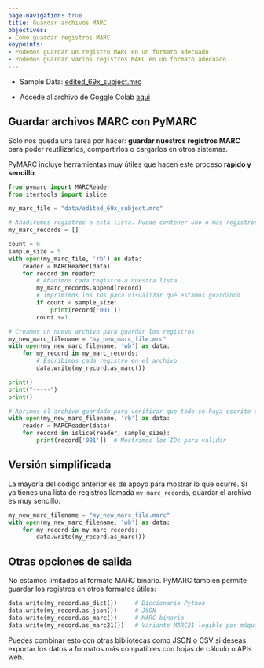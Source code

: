 ```yaml
---
page-navigation: true
title: Guardar archivos MARC
objectives:
- Cómo guardar registros MARC
keypoints:
- Podemos guardar un registro MARC en un formato adecuado
- Podemos guardar varios registros MARC en un formato adecuado
---
```


- Sample Data: [edited_69x_subject.mrc](data/edited_69x_subject.mrc)

- Accede al archivo de Goggle Colab [aqui](https://colab.research.google.com/drive/1FI4DCIFxeBIGJECH-w5pkqIU5XfQ51we?usp=sharing)

## Guardar archivos MARC con PyMARC

Solo nos queda una tarea por hacer: **guardar nuestros registros MARC** para poder reutilizarlos, compartirlos o cargarlos en otros sistemas.

PyMARC incluye herramientas muy útiles que hacen este proceso **rápido y sencillo**.

```python
from pymarc import MARCReader
from itertools import islice

my_marc_file = "data/edited_69x_subject.mrc"

# Añadiremos registros a esta lista. Puede contener uno o más registros.
my_marc_records = []

count = 0
sample_size = 5
with open(my_marc_file, 'rb') as data:
    reader = MARCReader(data)
    for record in reader:
        # Añadimos cada registro a nuestra lista
        my_marc_records.append(record)
        # Imprimimos los IDs para visualizar qué estamos guardando
        if count < sample_size:
            print(record['001'])
        count +=1

# Creamos un nuevo archivo para guardar los registros
my_new_marc_filename = "my_new_marc_file.mrc" 
with open(my_new_marc_filename, 'wb') as data:
    for my_record in my_marc_records:
        # Escribimos cada registro en el archivo
        data.write(my_record.as_marc())

print()
print("-----")
print()

# Abrimos el archivo guardado para verificar que todo se haya escrito correctamente
with open(my_new_marc_filename, 'rb') as data:
    reader = MARCReader(data)
    for record in islice(reader, sample_size):
        print(record['001'])  # Mostramos los IDs para validar

```


## Versión simplificada

La mayoría del código anterior es de apoyo para mostrar lo que ocurre.
Si ya tienes una lista de registros llamada `my_marc_records`, guardar el archivo es muy sencillo:

```python
my_new_marc_filename = "my_new_marc_file.marc"
with open(my_new_marc_filename, 'wb') as data:
    for my_record in my_marc_records:
        data.write(my_record.as_marc())
```

## Otras opciones de salida

No estamos limitados al formato MARC binario. PyMARC también permite guardar los registros en otros formatos útiles:

```python
data.write(my_record.as_dict())     # Diccionario Python
data.write(my_record.as_json())     # JSON
data.write(my_record.as_marc())     # MARC binario
data.write(my_record.as_marc21())   # Variante MARC21 legible por máquinas
```

Puedes combinar esto con otras bibliotecas como JSON o CSV si deseas exportar los datos a formatos más compatibles con hojas de cálculo o APIs web.

